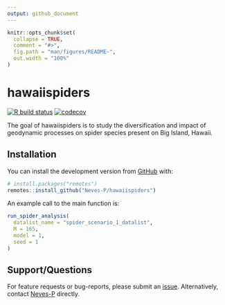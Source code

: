 ```yaml
---
output: github_document
---
```


<!-- README.md is generated from README.Rmd. Please edit that file -->

```r
knitr::opts_chunk$set(
  collapse = TRUE,
  comment = "#>",
  fig.path = "man/figures/README-",
  out.width = "100%"
)
```

# hawaiispiders

<!-- badges: start -->
[![R build status](https://github.com/Neves-P/hawaiispiders/workflows/R-CMD-check/badge.svg)](https://github.com/Neves-P/hawaiispiders/actions)
[![codecov](https://codecov.io/gh/Neves-P/hawaiispiders/branch/master/graph/badge.svg?token=RXzIKuJ8wa)](https://codecov.io/gh/Neves-P/hawaiispiders)
<!-- badges: end -->

The goal of hawaiispiders is to study the diversification and impact of geodynamic processes on spider species present on Big Island, Hawaii.

## Installation

You can install the development version from [GitHub](https://github.com/) with:

``` r
# install.packages("remotes")
remotes::install_github("Neves-P/hawaiispiders")
```

An example call to the main function is:
``` r
run_spider_analysis(
  datalist_name = "spider_scenario_1_datalist",
  M = 165,
  model = 1,
  seed = 1
)
```

## Support/Questions
For feature requests or bug-reports, please submit an [issue](https://github.com/Neves-P/hawaiispiders/issues/new).
Alternatively, contact [Neves-P](https://github.com/Neves-P) directly.
